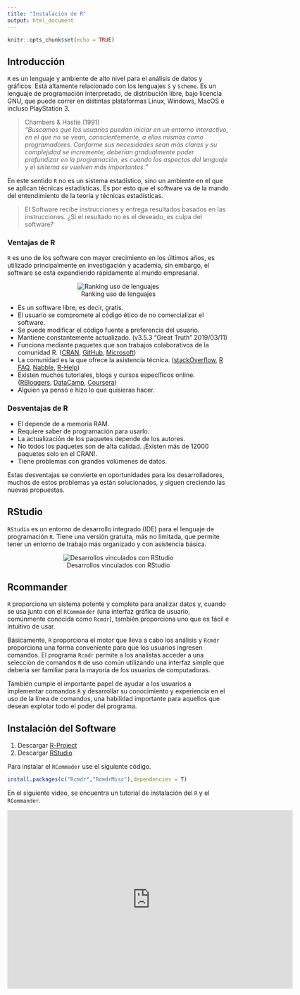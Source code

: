 ```yaml
---
title: "Instalación de R"
output: html_document
---
```


```r
knitr::opts_chunk$set(echo = TRUE)
```

## Introducción

<code>R</code> es un lenguaje y ambiente de alto nivel para el análisis de datos y gráficos. Está altamente relacionado con los lenguajes <code>S</code> y <code>Scheme</code>. Es un lenguaje de programación interpretado, de distribución libre, bajo licencia GNU, que puede correr en distintas plataformas Linux, Windows, MacOS e incluso PlayStation 3.

> Chambers & Hastie (1991)<br>
> <cite>"Buscamos que los usuarios puedan iniciar en un entorno interactivo, en el que no se vean, conscientemente, a ellos mismos como programadores. Conforme sus necesidades sean más claras y su complejidad se incremente, deberían gradualmente poder profundizar en la programación, es cuando los aspectos del lenguaje y el sistema se vuelven más importantes."</cite>

En este sentido <code>R</code> no es un sistema estadístico, sino un ambiente en el que se aplican técnicas estadísticas. Es por esto que el software va de la mando del entendimiento de la teoría y técnicas estadísticas.

> El Software recibe instrucciones y entrega resultados basados en las instrucciones. ¿Si el resultado no es el deseado, es culpa del software?

### Ventajas de R

<code>R</code> es uno de los software con mayor crecimiento en los últimos años, es utilizado principalmente en investigación y academia, sin embargo, el software se está expandiendo rápidamente al mundo empresarial.

<center>![Ranking uso de lenguajes](Ranking_Leng.png)</center>

* Es un software libre, es decir, gratis.
* El usuario se compromete al código ético de no comercializar el software.
* Se puede modificar el código fuente a preferencia del usuario.
* Mantiene constantemente actualizado. (v3.5.3 "Great Truth" 2019/03/11)
* Funciona mediante paquetes que son trabajos colaborativos de la comunidad R. ([CRAN](https://cran.r-project.org/), [GitHub](https://github.com/trending/r), [Microsoft](https://mran.microsoft.com/packages))
* La comunidad es la que ofrece la asistencia técnica. ([stackOverflow](https://stackoverflow.com/questions/tagged/r),  [R FAQ](https://cran.r-project.org/doc/FAQ/R-FAQ.html),  [Nabble](http://r.789695.n4.nabble.com/),  [R-Help](https://stat.ethz.ch/mailman/listinfo/r-help))
* Existen muchos tutoriales, blogs y cursos específicos online. ([RBloggers](https://www.r-bloggers.com/), [DataCamp](https://www.datacamp.com/), [Coursera](https://es.coursera.org/courses?query=r))
* Alguien ya pensó e hizo lo que quisieras hacer.

### Desventajas de R

* El depende de a memoria RAM.
* Requiere saber de programación para usarlo.
* La actualización de los paquetes depende de los autores.
* No todos los paquetes son de alta calidad. ¡Existen más de 12000 paquetes solo en el CRAN!.
* Tiene problemas con grandes volúmenes de datos.

Estas desventajas se convierte en oportunidades para los desarrolladores, muchos de estos problemas ya están solucionados, y siguen creciendo las nuevas propuestas.

## RStudio

`RStudio` es un entorno de desarrollo integrado (IDE) para el lenguaje de programación `R`. Tiene una versión gratuita, más no limitada, que permite tener un entorno de trabajo más organizado y con asistencia básica.

<center>![Desarrollos vinculados con RStudio](RStudio_Logos.png)</center>

## Rcommander

`R` proporciona un sistema potente y completo para analizar datos y, cuando se usa junto con el `RCommander` (una interfaz gráfica de usuario, comúnmente conocida como `Rcmdr`), también proporciona uno que es fácil e intuitivo de usar.

Básicamente, `R` proporciona el motor que lleva a cabo los análisis y `Rcmdr` proporciona una forma conveniente para que los usuarios ingresen comandos. El programa `Rcmdr` permite a los analistas acceder a una selección de comandos `R` de uso común utilizando una interfaz simple que debería ser familiar para la mayoría de los usuarios de computadoras.

También cumple el importante papel de ayudar a los usuarios a implementar comandos `R` y desarrollar su conocimiento y experiencia en el uso de la línea de comandos, una habilidad importante para aquellos que desean explotar todo el poder del programa.

## Instalación del Software

1. Descargar [R-Project](https://cloud.r-project.org/)
2. Descargar [RStudio](https://www.rstudio.com/products/rstudio/download/)

Para instalar el `RCommader` use el siguiente código.

```r
install.packages(c("Rcmdr","RcmdrMisc"),dependencies = T)
```

En el siguiente video, se encuentra un tutorial de instalación del `R` y el `RCommander`.

<center><iframe width="648" height="405" src="https://www.youtube.com/embed/0j5_ivzaycI" frameborder="0" allow="accelerometer; autoplay; encrypted-media; gyroscope; picture-in-picture" allowfullscreen></iframe></center>

